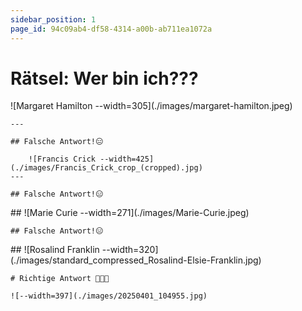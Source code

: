 ```yaml
---
sidebar_position: 1
page_id: 94c09ab4-df58-4314-a00b-ab711ea1072a
---
```



# Rätsel: Wer bin ich???

<AdventureOptions>
  <AdventureOption label="A" nextGuessIn={5}>
    ![Margaret Hamilton --width=305](./images/margaret-hamilton.jpeg)

    ---

    ## Falsche Antwort!😑
  </AdventureOption>

  <AdventureOption label="B" nextGuessIn={5}>

        ![Francis Crick --width=425](./images/Francis_Crick_crop_(cropped).jpg)
    ---

    ## Falsche Antwort!😑


  </AdventureOption>

  <AdventureOption label="C" nextGuessIn={5}>
    ## ![Marie Curie --width=271](./images/Marie-Curie.jpeg)

    ## Falsche Antwort!😑
  </AdventureOption>

  <AdventureOption label="D" nextGuessIn={5}>
    ## ![Rosalind Franklin --width=320](./images/standard_compressed_Rosalind-Elsie-Franklin.jpg)

    # Richtige Antwort 🥳🥳🥳

    ![--width=397](./images/20250401_104955.jpg)
  </AdventureOption>
</AdventureOptions>